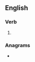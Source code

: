 ==English==

===Verb===
{{head|en|verb form}}

# {{present participle of|dwine|lang=en|nocat=1}}

===Anagrams===
* {{anagrams|en|a=dgiinnw|winding}}
